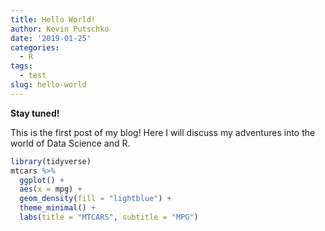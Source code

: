 ```yaml
---
title: Hello World!
author: Kevin Putschko
date: '2019-01-25'
categories:
  - R
tags:
  - test
slug: hello-world
---
```


**Stay tuned!**

This is the first post of my blog!  Here I will discuss my adventures into the world of Data Science and R.  

```r
library(tidyverse)
mtcars %>% 
  ggplot() + 
  aes(x = mpg) + 
  geom_density(fill = "lightblue") + 
  theme_minimal() + 
  labs(title = "MTCARS", subtitle = "MPG")

```

